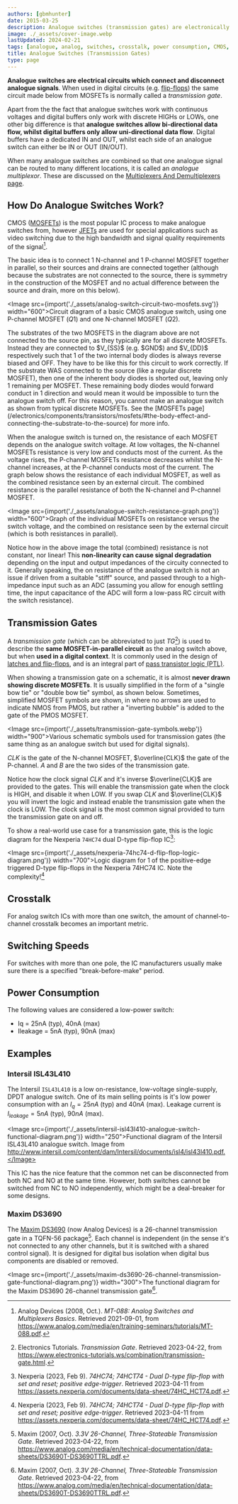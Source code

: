 ```yaml
---
authors: [gbmhunter]
date: 2015-03-25
description: Analogue switches (transmission gates) are electronically controlled switches that allow voltage and current to flow in either direction. This page covers how they work, crosstalk, switching speeds, power consumption, examples and more.
image: ./_assets/cover-image.webp
lastUpdated: 2024-02-21
tags: [analogue, analog, switches, crosstalk, power consumption, CMOS, MOSFETs, ADC, resistance, substrate, transmission gates, TGs, flip-flops, latches, I2C]
title: Analogue Switches (Transmission Gates)
type: page
---
```


**Analogue switches are electrical circuits which connect and disconnect analogue signals**. When used in digital circuits (e.g. [flip-flops](/electronics/circuit-design/digital-logic/latches-and-flip-flops/)) the same circuit made below from MOSFETs is normally called a _transmission gate_.

Apart from the the fact that analogue switches work with continuous voltages and digital buffers only work with discrete HIGHs or LOWs, one other big difference is that **analogue switches allow bi-directional data flow, whilst digital buffers only allow uni-directional data flow**. Digital buffers have a dedicated IN and OUT, whilst each side of an analogue switch can either be IN or OUT (IN/OUT).

When many analogue switches are combined so that one analogue signal can be routed to many different locations, it is called an _analogue multiplexor_. These are discussed on the [Multiplexers And Demultiplexers page](/electronics/components/multiplexers-and-demultiplexers/).

## How Do Analogue Switches Work?

CMOS ([MOSFETs](/electronics/components/transistors/mosfets/)) is the most popular IC process to make analogue switches from, however [JFETs](/electronics/components/transistors/junction-gate-field-effect-transistor-jfets/) are used for special applications such as video switching due to the high bandwidth and signal quality requirements of the signal[^bib-ad-analog-switch-multiplexers-basics].

The basic idea is to connect 1 N-channel and 1 P-channel MOSFET together in parallel, so their sources and drains are connected together (although because the substrates are not connected to the source, there is symmetry in the construction of the MOSFET and no actual difference between the source and drain, more on this below).

<Image src={import('./_assets/analog-switch-circuit-two-mosfets.svg')} width="600">Circuit diagram of a basic CMOS analogue switch, using one P-channel MOSFET ($Q1$) and one N-channel MOSFET ($Q2$).</Image>

<Aside type="caution">
The substrates of the two MOSFETS in the diagram above are not connected to the source pin, as they typically are for all discrete MOSFETs. Instead they are connected to $V_{SS}$ (e.g. $GND$) and $V_{DD}$ respectively such that 1 of the two internal body diodes is always reverse biased and OFF. They have to be like this for this circuit to work correctly. If the substrate WAS connected to the source (like a regular discrete MOSFET), then one of the inherent body diodes is shorted out, leaving only 1 remaining per MOSFET. These remaining body diodes would forward conduct in 1 direction and would mean it would be impossible to turn the analogue switch off. For this reason, you cannot make an analogue switch as shown from typical discrete MOSFETs. See the [MOSFETs page](/electronics/components/transistors/mosfets/#the-body-effect-and-connecting-the-substrate-to-the-source) for more info.
</Aside>

When the analogue switch is turned on, the resistance of each MOSFET depends on the analogue switch voltage. At low voltages, the N-channel MOSFETs resistance is very low and conducts most of the current. As the voltage rises, the P-channel MOSFETs resistance decreases whilst the N-channel increases, at the P-channel conducts most of the current. The graph below shows the resistance of each individual MOSFET, as well as the combined resistance seen by an external circuit. The combined resistance is the parallel resistance of both the N-channel and P-channel MOSFET.

<Image src={import('./_assets/analogue-switch-resistance-graph.png')} width="600">Graph of the individual MOSFETs on resistance versus the switch voltage, and the combined on resistance seen by the external circuit (which is both resistances in parallel).</Image>

Notice how in the above image the total (combined) resistance is not constant, nor linear! This **non-linearity can cause signal degradation** depending on the input and output impedances of the circuity connected to it. Generally speaking, the on resistance of the analogue switch is not an issue if driven from a suitable "stiff" source, and passed through to a high-impedance input such as an ADC (assuming you allow for enough settling time, the input capacitance of the ADC will form a low-pass RC circuit with the switch resistance). 

## Transmission Gates

A _transmission gate_ (which can be abbreviated to just _TG_[^bib-electronics-tutorials-transmission-gate]) is used to describe the **same MOSFET-in-parallel circuit** as the analog switch above, but when **used in a digital context**. It is commonly used in the design of [latches and flip-flops](/electronics/circuit-design/digital-logic/latches-and-flip-flops/), and is an integral part of [pass transistor logic (PTL)](/electronics/circuit-design/digital-logic/gates/#pass-transistor-logic-ptl).

When showing a transmission gate on a schematic, it is almost **never drawn showing discrete MOSFETs**. It is usually simplified in the form of a "single bow tie" or "double bow tie" symbol, as shown below. Sometimes, simplified MOSFET symbols are shown, in where no arrows are used to indicate NMOS from PMOS, but rather a "inverting bubble" is added to the gate of the PMOS MOSFET. 

<Image src={import('./_assets/transmission-gate-symbols.webp')} width="900">Various schematic symbols used for transmission gates (the same thing as an analogue switch but used for digital signals).</Image>

$CLK$ is the gate of the N-channel MOSFET, $\overline{CLK}$ the gate of the P-channel. $A$ and $B$ are the two sides of the transmission gate.

Notice how the clock signal $CLK$ and it's inverse $\overline{CLK}$ are provided to the gates. This will enable the transmission gate when the clock is HIGH, and disable it when LOW. If you swap $CLK$ and $\overline{CLK}$ you will invert the logic and instead enable the transmission gate when the clock is LOW. The clock signal is the most common signal provided to turn the transmission gate on and off. 

To show a real-world use case for a transmission gate, this is the logic diagram for the Nexperia `74HC74` dual D-type flip-flop IC[^bib-nexperia-74hc74-ds]:

<Image src={import('./_assets/nexperia-74hc74-d-flip-flop-logic-diagram.png')} width="700">Logic diagram for 1 of the positive-edge triggered D-type flip-flops in the Nexperia 74HC74 IC. Note the complexity![^bib-nexperia-74hc74-ds]</Image>

## Crosstalk

For analog switch ICs with more than one switch, the amount of channel-to-channel crosstalk becomes an important metric.

## Switching Speeds

For switches with more than one pole, the IC manufacturers usually make sure there is a specified "break-before-make" period.

## Power Consumption

The following values are considered a low-power switch:

* Iq = 25nA (typ), 40nA (max)
* Ileakage = 5nA (typ), 90nA (max)

## Examples

### Intersil ISL43L410

The Intersil `ISL43L410` is a low on-resistance, low-voltage single-supply, DPDT analogue switch. One of its main selling points is it's low power consumption with an $I_q = 25nA$ (typ) and $40nA$ (max). Leakage current is $I_{leakage} = 5nA$ (typ), $90nA$ (max).

<Image src={import('./_assets/intersil-isl43l410-analogue-switch-functional-diagram.png')} width="250">Functional diagram of the Intersil ISL43L410 analogue switch. Image from http://www.intersil.com/content/dam/Intersil/documents/isl4/isl43l410.pdf.</Image>

This IC has the nice feature that the common net can be disconnected from both NC and NO at the same time. However, both switches cannot be switched from NC to NO independently, which might be a deal-breaker for some designs.

### Maxim DS3690

The [Maxim DS3690](https://www.analog.com/media/en/technical-documentation/data-sheets/DS3690T-DS3690TTRL.pdf) (now Analog Devices) is a 26-channel transmission gate in a TQFN-56 package[^bib-maxim-ds3690-ds]. Each channel is independent (in the sense it's not connected to any other channels, but it is switched with a shared control signal). It is designed for digital bus isolation when digital bus components are disabled or removed.

<Image src={import('./_assets/maxim-ds3690-26-channel-transmission-gate-functional-diagram.png')} width="300">The functional diagram for the Maxim DS3690 26-channel transmission gate[^bib-maxim-ds3690-ds].</Image>

[^bib-ad-analog-switch-multiplexers-basics]: Analog Devices (2008, Oct.). _MT-088: Analog Switches and Multiplexers Basics_. Retrieved 2021-09-01, from https://www.analog.com/media/en/training-seminars/tutorials/MT-088.pdf.
[^bib-wikipedia-transmission-gate]: Wikipedia (2022, July 9). _Transmission gate_. Retrieved 2023-04-21, from https://en.wikipedia.org/wiki/Transmission_gate.
[^bib-nexperia-74hc74-ds]: Nexperia (2023, Feb 9). _74HC74; 74HCT74 - Dual D-type flip-flop with set and reset; positive edge-trigger_. Retrieved 2023-04-11 from https://assets.nexperia.com/documents/data-sheet/74HC_HCT74.pdf.
[^bib-electronics-tutorials-transmission-gate]: Electronics Tutorials. _Transmission Gate_. Retrieved 2023-04-22, from https://www.electronics-tutorials.ws/combination/transmission-gate.html.
[^bib-maxim-ds3690-ds]: Maxim (2007, Oct). _3.3V 26-Channel, Three-Stateable Transmission Gate_. Retrieved 2023-04-22, from https://www.analog.com/media/en/technical-documentation/data-sheets/DS3690T-DS3690TTRL.pdf.

